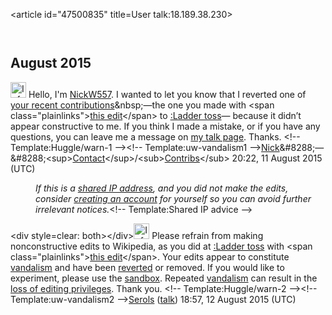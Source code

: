 <article id="47500835" title=User talk:18.189.38.230>
	<talkpage id="47500835" title="User talk:18.189.38.230">
== August 2015 ==

[[File:Information.svg|25px|alt=Information icon]] Hello, I'm [[User:NickW557|NickW557]]. I wanted to let you know that I reverted one of [[Special:Contributions/18.189.38.230|your recent contributions]]&amp;nbsp;—the one you made with &lt;span class=&quot;plainlinks&quot;&gt;[https://en.wikipedia.org/w/index.php?title=Ladder%20toss&amp;diff=675640475 this edit]&lt;/span&gt; to [[:Ladder toss]]— because it didn’t appear constructive to me. If you think I made a mistake, or if you have any questions, you can leave me a message on [[User_talk:NickW557|my talk page]]. Thanks. &lt;!-- Template:Huggle/warn-1 --&gt;&lt;!-- Template:uw-vandalism1 --&gt;[[User:NickW557|Nick]]&amp;#8288;—&amp;#8288;&lt;sup&gt;[[User talk:NickW557|Contact]]&lt;/sup&gt;/&lt;sub&gt;[[Special:Contributions/NickW557|Contribs]]&lt;/sub&gt; 20:22, 11 August 2015 (UTC)
:''If this is a [[Network address translation|shared IP address]], and you did not make the edits, consider [[Wikipedia:Why create an account?|creating an account]] for yourself so you can avoid further irrelevant notices.''&lt;!-- Template:Shared IP advice --&gt;

&lt;div style=clear: both&gt;&lt;/div&gt;[[File:Information orange.svg|25px|alt=Information icon]] Please refrain from making nonconstructive edits to Wikipedia, as you did at [[:Ladder toss]] with &lt;span class=&quot;plainlinks&quot;&gt;[https://en.wikipedia.org/w/index.php?title=Ladder%20toss&amp;diff=675794898 this edit]&lt;/span&gt;. Your edits appear to constitute [[Wikipedia:Vandalism|vandalism]] and have been [[Help:Reverting|reverted]] or removed. If you would like to experiment, please use the [[Wikipedia:Sandbox|sandbox]]. Repeated [[Wikipedia:Vandalism|vandalism]] can result in the [[Wikipedia:Blocking policy|loss of editing privileges]]. Thank you. &lt;!-- Template:Huggle/warn-2 --&gt;&lt;!-- Template:uw-vandalism2 --&gt;[[User:Serols|Serols]] ([[User talk:Serols|talk]]) 18:57, 12 August 2015 (UTC)
	</talkpage>
</article>
